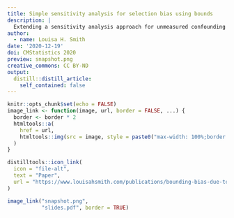 ```yaml
---
title: Simple sensitivity analysis for selection bias using bounds
description: |
  Extending a sensitivity analysis approach for unmeasured confounding to selection bias.
author:
  - name: Louisa H. Smith
date: '2020-12-19'
doi: CMStatistics 2020
preview: snapshot.png
creative_commons: CC BY-ND
output:
  distill::distill_article:
    self_contained: false
---
```


```r
knitr::opts_chunk$set(echo = FALSE)
image_link <- function(image, url, border = FALSE, ...) {
  border <- border * 2
  htmltools::a(
    href = url,
    htmltools::img(src = image, style = paste0("max-width: 100%;border: ", border, "px solid;"), ...)
  )
}
```

```r
distilltools::icon_link(
  icon = "file-alt",
  text = "Paper",
  url = "https://www.louisahsmith.com/publications/bounding-bias-due-to-selection/index.html"
)
```

```r
image_link("snapshot.png",
           "slides.pdf", border = TRUE)
```
